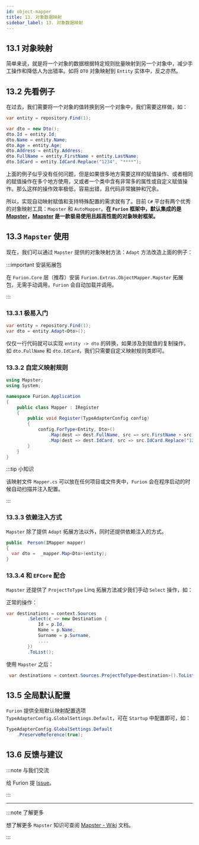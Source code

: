 ```yaml
---
id: object-mapper
title: 13. 对象数据映射
sidebar_label: 13. 对象数据映射
---
```



<JoinGroup />

## 13.1 对象映射

简单来说，就是将一个对象的数据根据特定规则批量映射到另一个对象中，减少手工操作和降低人为出错率。如将 `DTO` 对象映射到 `Entity` 实体中，反之亦然。

## 13.2 先看例子

在过去，我们需要将一个对象的值转换到另一个对象中，我们需要这样做，如：

```cs
var entity = repository.Find(1);

var dto = new Dto();
dto.Id = entity.Id;
dto.Name = entity.Name;
dto.Age = entity.Age;
dto.Address = entity.Address;
dto.FullName = entity.FirstName + entity.LastName;
dto.IdCard = entity.IdCard.Replace("1234", "****");
```

上面的例子似乎没有任何问题，但是如果很多地方需要这样的赋值操作、或者相同的赋值操作在多个地方使用，又或者一个类中含有非常多的属性或自定义赋值操作。那么这样的操作效率极低，容易出错，且代码非常臃肿和冗余。

所以，实现自动映射赋值和支持特殊配置的需求就有了。目前 `C#` 平台有两个优秀的对象映射工具：`Mapster` 和 `AutoMapper`。**在 `Furion` 框架中，默认集成的是 [Mapster](https://github.com/MapsterMapper/Mapster)，[Mapster](https://github.com/MapsterMapper/Mapster) 是一款极易使用且超高性能的对象映射框架。**

## 13.3 `Mapster` 使用

现在，我们可以通过 `Mapster` 提供的对象映射方法：`Adapt` 方法改造上面的例子：

:::important 安装拓展包

在 `Furion.Core` 层（推荐）安装 `Furion.Extras.ObjectMapper.Mapster` 拓展包，无需手动调用，`Furion` 会自动加载并调用。

:::

### 13.3.1 极易入门

```cs
var entity = repository.Find(1);
var dto = entity.Adapt<Dto>();
```

仅仅一行代码就可以实现 `entity -> dto` 的转换，如果涉及到赋值的复制操作，如 `dto.FullName` 和 `dto.IdCard`，我们只需要自定义映射规则类即可。

### 13.3.2 自定义映射规则

```cs {1,6,10-12}
using Mapster;
using System;

namespace Furion.Application
{
    public class Mapper : IRegister
    {
        public void Register(TypeAdapterConfig config)
        {
            config.ForType<Entity, Dto>()
                .Map(dest => dest.FullName, src => src.FirstName + src.LastName)
                .Map(dest => dest.IdCard, src => src.IdCard.Replace("1234", "****"));
        }
    }
}
```

:::tip 小知识

该映射文件 `Mapper.cs` 可以放在任何项目或文件夹中，`Furion` 会在程序启动的时候自动扫描并注入配置。

:::

### 13.3.3 依赖注入方式

`Mapster` 除了提供 `Adapt` 拓展方法以外，同时还提供依赖注入的方式。

```cs
public  Person(IMapper mapper)
{
  var dto =  _mapper.Map<Dto>(entity);
}
```

### 13.3.4 和 `EFCore` 配合

`Mapster` 还提供了 `ProjectToType` Linq 拓展方法减少我们手动 `Select` 操作，如：

正常的操作：

```cs
var destinations = context.Sources
        .Select(c => new Destination {
            Id = p.Id,
            Name = p.Name,
            Surname = p.Surname,
            ....
        })
        .ToList();
```

使用 `Mapster` 之后：

```cs
 var destinations = context.Sources.ProjectToType<Destination>().ToList();
```

## 13.5 全局默认配置

`Furion` 提供全局默认映射配置选项 `TypeAdapterConfig.GlobalSettings.Default`，可在 `Startup` 中配置即可，如：

```cs
TypeAdapterConfig.GlobalSettings.Default
    .PreserveReference(true);
```

## 13.6 反馈与建议

:::note 与我们交流

给 Furion 提 [Issue](https://gitee.com/monksoul/Furion/issues/new?issue)。

:::

---

:::note 了解更多

想了解更多 `Mapster` 知识可查阅 [Mapster - Wiki](https://github.com/MapsterMapper/Mapster/wiki) 文档。

:::

